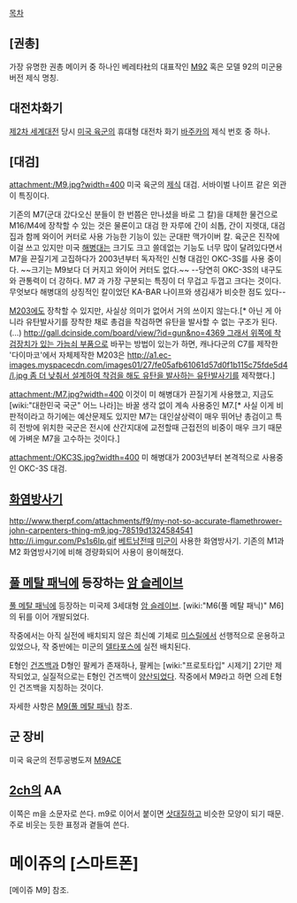 [[목차]]

== [권총] ==
가장 유명한 권총 메이커 중 하나인 베레타社의 대표작인 [[M92]] 혹은 모델 92의 미군용 버전 제식 명칭.

== 대전차화기 ==
[[제2차 세계대전]] 당시 [[미국 육군]]의 휴대형 대전차 화기 [[바주카]]의 제식 번호 중 하나.

== [대검] ==
attachment:/M9.jpg?width=400
미국 육군의 [[제식]] 대검. 서바이벌 나이프 같은 외관이 특징이다.

기존의 M7(군대 갔다오신 분들이 한 번쯤은 만나셨을 바로 그 칼)을 대체한 물건으로 M16/M4에 장착할 수 있는 것은 물론이고 대검 한 자루에 간이 쇠톱, 간이 지렛대, 대검집과 함께 와이어 커터로 사용 가능한 기능이 있는 군대판 맥가이버 칼. 육군은 진작에 이걸 쓰고 있지만 미국 [[해병대]]는 크기도 크고 쓸데없는 기능도 너무 많이 달려있다면서 M7을 끈질기게 고집하다가 2003년부터 독자적인 신형 대검인 OKC-3S를 사용 중이다. ~~크기는 M9보다 더 커지고 와이어 커터도 없다.~~ --당연히 OKC-3S의 내구도와 관통력이 더 강하다. M7 과 가장 구분되는 특징이 더 무겁고 두껍고 크다는 것이다. 무엇보다 해병대의 상징적인 칼이었던 KA-BAR 나이프와 생김새가 비슷한 점도 있다--

[[M203]]에도 장착할 수 있지만, 사실상 의미가 없어서 거의 쓰이지 않는다.[* 아닌 게 아니라 유탄발사기를 장착한 채로 총검을 착검하면 유탄을 발사할 수 없는 구조가 된다.(...) [[http://gall.dcinside.com/board/view/?id=gun&no=4369 그래서 위쪽에 착검장치가 있는 가늠쇠 부품]]으로 바꾸는 방법이 있는가 하면, 캐나다군의 C7를 제작한 '다이마코'에서 자체제작한 M203은 [[http://a1.ec-images.myspacecdn.com/images01/27/fe05afb61061d57d0f1b115c75fde5d4/l.jpg 좀 더 낮춰서 설계하여 착검을 해도 유탄을 발사하는 유탄발사기]]를 제작했다.]

attachment:/M7.jpg?width=400
이것이 미 해병대가 끈질기게 사용했고, 지금도 [wiki:"대한민국 국군" 어느 나라]는 바꿀 생각 없이 계속 사용중인 M7.[* 사실 이게 비판적이라고 하기에는 예산문제도 있지만 M7는 대인살상력이 매우 뛰어난 총검이고 특히 전방에 위치한 국군은 전시에 산간지대에 교전할때 근접전의 비중이 매우 크기 때문에 가벼운 M7을 고수하는 것이다.]

attachment:/OKC3S.jpg?width=400
미 해병대가 2003년부터 본격적으로 사용중인 OKC-3S 대검.

== [[화염방사기]] ==
http://www.therpf.com/attachments/f9/my-not-so-accurate-flamethrower-john-carpenters-thing-m9.jpg-78519d1324584541
http://i.imgur.com/Ps1s6Ip.gif
[[베트남전]]때 [[미군]]이 사용한 화염방사기. 기존의 M1과 M2 화염방사기에 비해 경량화되어 사용이 용이해졌다.
== [[풀 메탈 패닉]]에 등장하는 [[암 슬레이브]] ==
[[풀 메탈 패닉]]에 등장하는 미국제 3세대형 [[암 슬레이브]]. [wiki:"M6(풀 메탈 패닉)" M6]의 뒤를 이어 개발되었다. 

작중에서는 아직 실전에 배치되지 않은 최신예 기체로 [[미스릴]]에서 선행적으로 운용하고 있었으나, 작 중반에는 미군의 [[델타 포스|델타포스]]에 실전 배치된다.

E형인 [[건즈백]]과 D형인 팔케가 존재하나, 팔케는 [wiki:"프로토타입" 시제기] 2기만 제작되었고, 실질적으로는 E형인 건즈백이 [[양산]]되었다. 작중에서 M9라고 하면 으레 E형인 건즈백을 지칭하는 것이다. 

자세한 사항은 [[M9(풀 메탈 패닉)]] 참조.

== 군 장비 ==
미국 육군의 전투공병도져 [[M9ACE]]

== [[2ch]]의 AA ==
이쪽은 m을 소문자로 쓴다. m9로 이어서 붙이면 [[삿대질]]하고 비슷한 모양이 되기 때문. 주로 비웃는 듯한 표정과 곁들여 쓴다. 

= 메이쥬의 [스마트폰] =
[메이쥬 M9] 참조.
